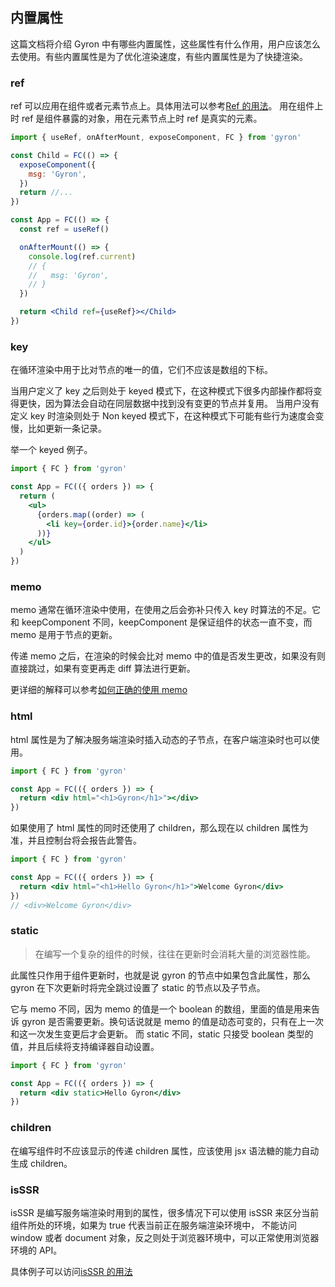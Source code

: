 ## 内置属性

这篇文档将介绍 Gyron 中有哪些内置属性，这些属性有什么作用，用户应该怎么去使用。有些内置属性是为了优化渲染速度，有些内置属性是为了快捷渲染。

### ref

ref 可以应用在组件或者元素节点上。具体用法可以参考[Ref 的用法](/docs/component#Ref)。
用在组件上时 ref 是组件暴露的对象，用在元素节点上时 ref 是真实的元素。

```jsx line=4,11
import { useRef, onAfterMount, exposeComponent, FC } from 'gyron'

const Child = FC(() => {
  exposeComponent({
    msg: 'Gyron',
  })
  return //...
})

const App = FC(() => {
  const ref = useRef()

  onAfterMount(() => {
    console.log(ref.current)
    // {
    //   msg: 'Gyron',
    // }
  })

  return <Child ref={useRef}></Child>
})
```

### key

在循环渲染中用于比对节点的唯一的值，它们不应该是数组的下标。

当用户定义了 key 之后则处于 keyed 模式下，在这种模式下很多内部操作都将变得更快，因为算法会自动在同层数据中找到没有变更的节点并复用。
当用户没有定义 key 时渲染则处于 Non keyed 模式下，在这种模式下可能有些行为速度会变慢，比如更新一条记录。

举一个 keyed 例子。

```jsx
import { FC } from 'gyron'

const App = FC(({ orders }) => {
  return (
    <ul>
      {orders.map((order) => (
        <li key={order.id}>{order.name}</li>
      ))}
    </ul>
  )
})
```

### memo

memo 通常在循环渲染中使用，在使用之后会弥补只传入 key 时算法的不足。它和 keepComponent 不同，keepComponent 是保证组件的状态一直不变，而 memo 是用于节点的更新。

传递 memo 之后，在渲染的时候会比对 memo 中的值是否发生更改，如果没有则直接跳过，如果有变更再走 diff 算法进行更新。

更详细的解释可以参考[如何正确的使用 memo](/docs/list-rendering#memo%20参数)

### html

html 属性是为了解决服务端渲染时插入动态的子节点，在客户端渲染时也可以使用。

```jsx
import { FC } from 'gyron'

const App = FC(({ orders }) => {
  return <div html="<h1>Gyron</h1>"></div>
})
```

如果使用了 html 属性的同时还使用了 children，那么现在以 children 属性为准，并且控制台将会报告此警告。

```jsx
import { FC } from 'gyron'

const App = FC(({ orders }) => {
  return <div html="<h1>Hello Gyron</h1>">Welcome Gyron</div>
})
// <div>Welcome Gyron</div>
```

### static

> 在编写一个复杂的组件的时候，往往在更新时会消耗大量的浏览器性能。

此属性只作用于组件更新时，也就是说 gyron 的节点中如果包含此属性，那么 gyron 在下次更新时将完全跳过设置了 static 的节点以及子节点。

它与 memo 不同，因为 memo 的值是一个 boolean 的数组，里面的值是用来告诉 gyron 是否需要更新。换句话说就是 memo 的值是动态可变的，只有在上一次和这一次发生变更后才会更新。
而 static 不同，static 只接受 boolean 类型的值，并且后续将支持编译器自动设置。

```jsx
import { FC } from 'gyron'

const App = FC(({ orders }) => {
  return <div static>Hello Gyron</div>
})
```

### children

在编写组件时不应该显示的传递 children 属性，应该使用 jsx 语法糖的能力自动生成 children。

### isSSR

isSSR 是编写服务端渲染时用到的属性，很多情况下可以使用 isSSR 来区分当前组件所处的环境，如果为 true 代表当前正在服务端渲染环境中，
不能访问 window 或者 document 对象，反之则处于浏览器环境中，可以正常使用浏览器环境的 API。

具体例子可以访问[isSSR 的用法](/docs/ssr#什么是%20SSR？)
